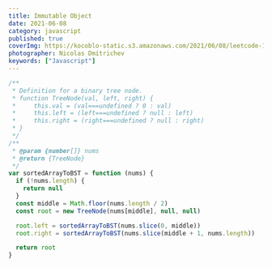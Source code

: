 ```yaml
---
title: Immutable Object
date: 2021-06-08
category: javascript
published: true
coverImg: https://kocoblo-static.s3.amazonaws.com/2021/06/08/leetcode-108/cover-img.jpg
photographer: Nicolas Dmítrichev
keywords: ["Javascript"]
---
```


```js
/**
 * Definition for a binary tree node.
 * function TreeNode(val, left, right) {
 *     this.val = (val===undefined ? 0 : val)
 *     this.left = (left===undefined ? null : left)
 *     this.right = (right===undefined ? null : right)
 * }
 */
/**
 * @param {number[]} nums
 * @return {TreeNode}
 */
var sortedArrayToBST = function (nums) {
  if (!nums.length) {
    return null
  }
  const middle = Math.floor(nums.length / 2)
  const root = new TreeNode(nums[middle], null, null)

  root.left = sortedArrayToBST(nums.slice(0, middle))
  root.right = sortedArrayToBST(nums.slice(middle + 1, nums.length))

  return root
}
```
